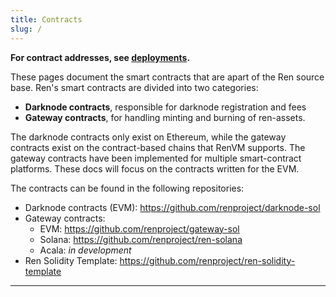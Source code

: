```yaml
---
title: Contracts
slug: /
---
```



<DocTag type={DocType.Explanation} />

**For contract addresses, see [deployments](https://renproject.github.io/ren-client-docs/contracts/deployments/).**

These pages document the smart contracts that are apart of the Ren source base.
Ren's smart contracts are divided into two categories:

- **Darknode contracts**, responsible for darknode registration and fees
- **Gateway contracts**, for handling minting and burning of ren-assets.

The darknode contracts only exist on Ethereum, while the gateway contracts exist on the contract-based chains that RenVM supports.
The gateway contracts have been implemented for multiple smart-contract platforms. These docs will focus on the contracts written for the EVM.

The contracts can be found in the following repositories:

- Darknode contracts (EVM): <https://github.com/renproject/darknode-sol>
- Gateway contracts:
  - EVM: <https://github.com/renproject/gateway-sol>
  - Solana: <https://github.com/renproject/ren-solana>
  - Acala: _in development_
- Ren Solidity Template: <https://github.com/renproject/ren-solidity-template>

<hr />
